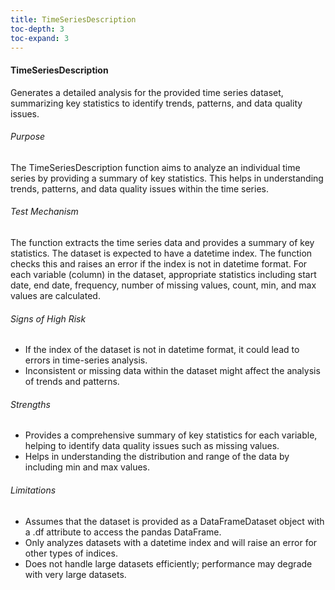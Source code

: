```yaml
---
title: TimeSeriesDescription
toc-depth: 3
toc-expand: 3
---
```








#### TimeSeriesDescription

Generates a detailed analysis for the provided time series dataset, summarizing key statistics to identify trends,
patterns, and data quality issues.

###### Purpose

The TimeSeriesDescription function aims to analyze an individual time series by providing a summary of key
statistics. This helps in understanding trends, patterns, and data quality issues within the time series.

###### Test Mechanism

The function extracts the time series data and provides a summary of key statistics. The dataset is expected to
have a datetime index. The function checks this and raises an error if the index is not in datetime format. For
each variable (column) in the dataset, appropriate statistics including start date, end date, frequency, number of
missing values, count, min, and max values are calculated.

###### Signs of High Risk

- If the index of the dataset is not in datetime format, it could lead to errors in time-series analysis.
- Inconsistent or missing data within the dataset might affect the analysis of trends and patterns.

###### Strengths

- Provides a comprehensive summary of key statistics for each variable, helping to identify data quality issues
such as missing values.
- Helps in understanding the distribution and range of the data by including min and max values.

###### Limitations

- Assumes that the dataset is provided as a DataFrameDataset object with a .df attribute to access the pandas
DataFrame.
- Only analyzes datasets with a datetime index and will raise an error for other types of indices.
- Does not handle large datasets efficiently; performance may degrade with very large datasets.




 